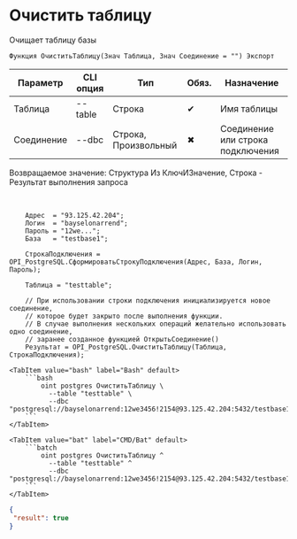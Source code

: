 ﻿---
sidebar_position: 6
---


# Очистить таблицу
 Очищает таблицу базы



`Функция ОчиститьТаблицу(Знач Таблица, Знач Соединение = "") Экспорт`

  | Параметр | CLI опция | Тип | Обяз. | Назначение |
  |-|-|-|-|-|
  | Таблица | --table | Строка | &#x2714; | Имя таблицы |
  | Соединение | --dbc | Строка, Произвольный | &#x2716; | Соединение или строка подключения |

  
  Возвращаемое значение:   Структура Из КлючИЗначение, Строка - Результат выполнения запроса

<br/>




```bsl title="Пример использования для 1С:Предприятие/OneScript"
    Адрес  = "93.125.42.204";
    Логин  = "bayselonarrend";
    Пароль = "12we...";
    База   = "testbase1";

    СтрокаПодключения = OPI_PostgreSQL.СформироватьСтрокуПодключения(Адрес, База, Логин, Пароль);

    Таблица = "testtable";

    // При использовании строки подключения инициализируется новое соединение,
    // которое будет закрыто после выполнения функции.
    // В случае выполнения нескольких операций желательно использовать одно соединение,
    // заранее созданное функцией ОткрытьСоединение()
    Результат = OPI_PostgreSQL.ОчиститьТаблицу(Таблица, СтрокаПодключения);
```
    

 <Tabs>
  
    <TabItem value="bash" label="Bash" default>
        ```bash
            oint postgres ОчиститьТаблицу \
              --table "testtable" \
              --dbc "postgresql://bayselonarrend:12we3456!2154@93.125.42.204:5432/testbase1"
        ```
    </TabItem>
  
    <TabItem value="bat" label="CMD/Bat" default>
        ```batch
            oint postgres ОчиститьТаблицу ^
              --table "testtable" ^
              --dbc "postgresql://bayselonarrend:12we3456!2154@93.125.42.204:5432/testbase1"
        ```
    </TabItem>
</Tabs>


```json title="Результат"
{
 "result": true
}
```

